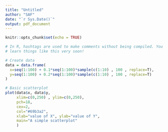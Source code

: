 ```yaml
---
title: "Untitled"
author: "SAF"
date: "`r Sys.Date()`"
output: pdf_document
---
```


```r
knitr::opts_chunk$set(echo = TRUE)
```


```r
# In R, hashtags are used to make comments without being compiled. You will 
# learn things like this very soon!

# Create data
data = data.frame(
  x=seq(1:100) + 0.1*seq(1:100)*sample(c(1:10) , 100 , replace=T),
  y=seq(1:100) + 0.2*seq(1:100)*sample(c(1:10) , 100 , replace=T)
)

# Basic scatterplot
plot(data$x, data$y,
     xlim=c(0,250) , ylim=c(0,250), 
     pch=18, 
     cex=2, 
     col="#69b3a2",
     xlab="value of X", ylab="value of Y",
     main="A simple scatterplot"
     )
```